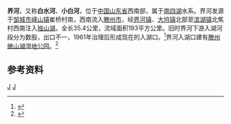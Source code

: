 {{Otheruses|界河|other=同名或類似名的其它條目描述}}
{{Infobox River
  | river_name      = 界河
  | image_name      =
  | image_size      = 
  | caption         = 
  | origin          = [[山东省|山东省]][[邹城市|邹城市]][[峄山镇|峄山镇]]崔桥村南
  | mouth           = 山东省[[滕州市|滕州市]][[滨湖镇_(滕州市)|滨湖镇]]北焦村西南[[独山湖|独山湖]]
  | basin_countries = {{PRC}}
  | length          = 35.4公里
  | elevation       = 
  | mouth_elevation = 
  | discharge       = 
  | watershed       = 193平方公里
}}
'''界河'''，又称'''白水河'''、'''小白河'''，位于[[中国|中国]][[山东省|山东省]]西南部，属于[[南四湖|南四湖]]水系。界河发源于[[邹城市|邹城市]][[峄山镇|峄山镇]]崔桥村南，西南流入[[滕州市|滕州市]]，经[[界河镇|界河镇]]、[[大坞镇|大坞镇]]北部至[[滨湖镇_(滕州市)|滨湖镇]]北焦村西南注入[[独山湖|独山湖]]。全长35.4公里，流域面积193平方公里。旧时界河下游入湖河段分为数股，出口不一，1961年治理后形成现在的入湖口。<ref name="中国河湖大典">{{cite book zh |author=《[[中国河湖大典|中国河湖大典]]》编纂委员会 |title=《中国河湖大典·淮河卷》 |format=M |edition=1 |location=北京 |publisher=中国水利水电出版社 |date=2010年9月 |pages=174页 |id= ISBN 978-7-5084-7953-8}}</ref>界河入湖口建有[[滕州微山湖湿地公园|滕州微山湖湿地公园]]。<ref>{{cite web | language = zh-cn | publisher = 滕州水务 | title = 滕州市界河入湖口湿地工程简介 | url = http://www.tzsw.gov.cn/gcjj/t20100809_110607.htm | date = 2010-08-09 | accessdate = 2013-04-09 | deadurl = yes | archiveurl = https://web.archive.org/web/20120403112400/http://www.tzsw.gov.cn/gcjj/t20100809_110607.htm | archivedate = 2012-04-03 }}</ref>
==参考资料==
{{reflist}}
[[Category:沂沭泗河水系|J]]
[[Category:山东河流|J]]
